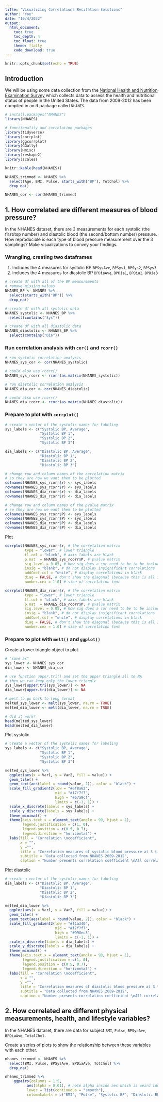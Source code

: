 ```yaml
---
title: "Visualizing Correlations Recitation Solutions"
author: "You"
date: "10/4/2022"
output:
  html_document:
    toc: true
    toc_depth: 4
    toc_float: true
    theme: flatly
    code_download: true
---
```


```r
knitr::opts_chunk$set(echo = TRUE)
```

## Introduction

We will be using some data collection from the [National Health and Nutrition Examination Survey](https://www.cdc.gov/nchs/nhanes/index.htm) which collects data to assess the health and nutritional status of people in the United States. The data from 2009-2012 has been compiled in an R package called `NHANES`.

```r
# install.packages("NHANES")
library(NHANES)

# functionality and correlation packages
library(tidyverse)
library(corrplot)
library(ggcorrplot)
library(GGally)
library(Hmisc)
library(reshape2)
library(scales)

knitr::kable(head(NHANES))
```

```r
NHANES_trimmed <- NHANES %>%
  select(Age, BMI, Pulse, starts_with("BP"), TotChol) %>%
  drop_na()

NHANES_cor <- cor(NHANES_trimmed)
```

## 1. How correlated are different measures of blood pressure?

In the NHANES dataset, there are 3 measurements for each systolic (the first/top number) and diastolic blood (the second/bottom number) pressure. How reproducible is each type of blood pressure measurement over the 3 samplings? Make visualizations to convey your findings.

### Wrangling, creating two dataframes

1. Includes the 4 measures for systolic BP `BPSysAve`, `BPSys1`, `BPSys2`, `BPSys3`
2. Includes the 4 measures for diastolic BP `BPDiaAve`, `BPDia1`, `BPDia2`, `BPDia3`
```r
# create df with all of the BP measurements
# remove missing values
NHANES_BP <- NHANES %>%
  select(starts_with("BP")) %>%
  drop_na()

# create df with all systolic data
NHANES_systolic <- NHANES_BP %>%
  select(contains("Sys"))

# create df with all diastolic data
NHANES_diastolic <- NHANES_BP %>%
  select(contains("Dia"))
```

### Run correlation analysis with `cor()` and `rcorr()`
```r
# run systolic correlation analysis
NHANES_sys_cor <- cor(NHANES_systolic)

# could also use rcorr()
NHANES_sys_rcorr <- rcorr(as.matrix(NHANES_systolic))

# run diastolic correlation analysis
NHANES_dia_cor <- cor(NHANES_diastolic)

# could also use rcorr()
NHANES_dia_rcorr <- rcorr(as.matrix(NHANES_diastolic))
```

### Prepare to plot with `corrplot()`
```r
# create a vector of the systolic names for labeling
sys_labels <- c("Systolic BP, Average",
                "Systolic BP 1",
                "Systolic BP 2",
                "Systolic BP 3")

dia_labels <- c("Diastolic BP, Average",
                "Diastolic BP 1",
                "Diastolic BP 2",
                "Diastolic BP 3")

# change row and column names of the correlation matrix
# so they are how we want them to be plotted
colnames(NHANES_sys_rcorr$r) <- sys_labels
rownames(NHANES_sys_rcorr$r) <- sys_labels
colnames(NHANES_dia_rcorr$r) <- dia_labels
rownames(NHANES_dia_rcorr$r) <- dia_labels

# change row and column names of the pvalue matrix
# so they are how we want them to be plotted
colnames(NHANES_sys_rcorr$P) <- sys_labels
rownames(NHANES_sys_rcorr$P) <- sys_labels
colnames(NHANES_dia_rcorr$P) <- dia_labels
rownames(NHANES_dia_rcorr$P) <- dia_labels
```

Plot
```r
corrplot(NHANES_sys_rcorr$r, # the correlation matrix
         type = "lower", # lower triangle
         tl.col = "black", # axis labels are black
         p.mat  = NHANES_sys_rcorr$P, # pvalue matrix
         sig.level = 0.05, # how sig does a cor need to be to be included
         insig = "blank", # do not display insignificant correlations
         addCoef.col = "white", # display correlations in black
         diag = FALSE, # don't show the diagonal (because this is all 1)
         number.cex = 1.0) # size of correlation font
```

```r
corrplot(NHANES_dia_rcorr$r, # the correlation matrix
         type = "lower", # lower triangle
         tl.col = "black", # axis labels are black
         p.mat  = NHANES_dia_rcorr$P, # pvalue matrix
         sig.level = 0.05, # how sig does a cor need to be to be included
         insig = "blank", # do not display insignificant correlations
         addCoef.col = "white", # display correlations in black
         diag = FALSE, # don't show the diagonal (because this is all 1)
         number.cex = 1.0) # size of correlation font
```

### Prepare to plot with `melt()` and `ggplot()`

Create a lower triangle object to plot.
```r
# "save as"
sys_lower <- NHANES_sys_cor
dia_lower <- NHANES_dia_cor

# use function upper.tri() and set the upper triangle all to NA
# then we can keep only the lower triangle
sys_lower[upper.tri(sys_lower)] <- NA
dia_lower[upper.tri(dia_lower)] <- NA

# melt to go back to long format
melted_sys_lower <- melt(sys_lower, na.rm = TRUE)
melted_dia_lower <- melt(dia_lower, na.rm = TRUE)

# did it work?
head(melted_sys_lower) 
head(melted_dia_lower) 
```

Plot systolic
```r
# create a vector of the systolic names for labeling
sys_labels <- c("Systolic BP, Average",
                "Systolic BP 1",
                "Systolic BP 2",
                "Systolic BP 3")

melted_sys_lower %>%
  ggplot(aes(x = Var1, y = Var2, fill = value)) +
  geom_tile() +
  geom_text(aes(label = round(value, 2)), color = "black") +
  scale_fill_gradient2(low = "#ef8a62",
                       mid = "#f7f7f7",
                       high = "#67a9cf",
                       limits = c(-1, 1)) +
  scale_x_discrete(labels = sys_labels) +
  scale_y_discrete(labels = sys_labels) +
  theme_minimal() +
  theme(axis.text.x = element_text(angle = 90, hjust = 1),
        legend.justification = c(1, 0),
        legend.position = c(0.5, 0.7),
        legend.direction = "horizontal") +
  labs(fill = "Correlation \ncoefficient",
       x = "",
       y ="",
       title = "Correlation measures of systolic blood pressure at 3 times",
       subtitle = "Data collected from NHANES 2009-2012",
       caption = "Number presents correlation coefficient \nAll correlations are statistically significant (p < 0.05)")
```

Plot diastolic
```r
# create a vector of the systolic names for labeling
dia_labels <- c("Diastolic BP, Average",
                "Diastolic BP 1",
                "Diastolic BP 2",
                "Diastolic BP 3")

melted_dia_lower %>%
  ggplot(aes(x = Var1, y = Var2, fill = value)) +
  geom_tile() +
  geom_text(aes(label = round(value, 2)), color = "black") +
  scale_fill_gradient2(low = "#f1a340",
                       mid = "#f7f7f7",
                       high = "#998ec3",
                       limits = c(-1, 1)) +
  scale_x_discrete(labels = dia_labels) +
  scale_y_discrete(labels = dia_labels) +
  theme_minimal() +
  theme(axis.text.x = element_text(angle = 90, hjust = 1),
        legend.justification = c(1, 0),
        legend.position = c(0.5, 0.7),
        legend.direction = "horizontal") +
  labs(fill = "Correlation \ncoefficient",
       x = "",
       y ="",
       title = "Correlation measures of diastolic blood pressure at 3 times",
       subtitle = "Data collected from NHANES 2009-2012",
       caption = "Number presents correlation coefficient \nAll correlations are statistically significant (p < 0.05)")
```

## 2. How correlated are different physical measurements, health, and lifestyle variables?

In the NHANES dataset, there are data for subject `BMI`, `Pulse`, `BPSysAve`, `BPDiaAve`, `TotalChol`.

Create a series of plots to show the relationship between these variables with each other.

```r
nhanes_trimmed <- NHANES %>%
  select(BMI, Pulse, BPSysAve, BPDiaAve, TotChol) %>%
  drop_na()
```

```r
nhanes_trimmed %>%
    ggpairs(columns = 1:5,
          aes(alpha = 0.01), # note alpha inside aes which is weird idk why
          lower = list(continuous = "smooth"),
          columnLabels = c("BMI", "Pulse", "Systolic BP", "Diastolic BP", "Total Cholesterol"))
```


